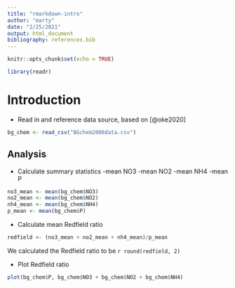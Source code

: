 ```yaml
---
title: "rmarkdown-intro"
author: "marty"
date: "2/25/2021"
output: html_document
bibliography: references.bib
---
```


```r
knitr::opts_chunk$set(echo = TRUE)
```

```r
library(readr)
```

# Introduction

-   Read in and reference data source, based on [@oke2020]

```r
bg_chem <- read_csv("BGchem2008data.csv")
```

## Analysis

-   Calculate summary statistics -mean NO3 -mean NO2 -mean NH4 -mean P

```r
no3_mean <- mean(bg_chem$NO3)
no2_mean <- mean(bg_chem$NO2)
nh4_mean <- mean(bg_chem$NH4)
p_mean <- mean(bg_chem$P)

```

-   Calculate mean Redfield ratio

```r
redfield <- (no3_mean + no2_mean + nh4_mean)/p_mean
```

We calculated the Redfield ratio to be `r round(redfield, 2)`

-   Plot Redfield ratio

```r
plot(bg_chem$P, bg_chem$NO3 + bg_chem$NO2 + bg_chem$NH4)
```
